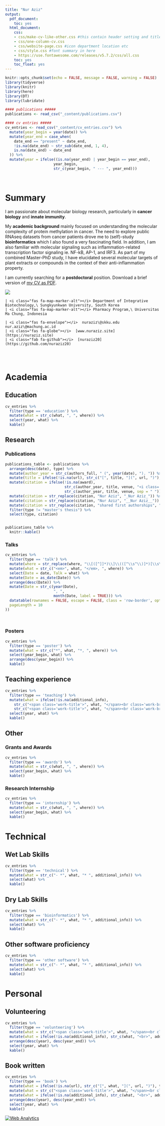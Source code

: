 ```yaml
---
title: "Nur Aziz"
output:
  pdf_document:
    toc: yes
  html_document:
    css:
    - css/make-cv-like-other.css #this contain header setting and title configuration
    - css/one-column-cv.css
    - css/website-page.css #icon department location etc
    - css/style.css #font summary in here
    - https://use.fontawesome.com/releases/v5.7.2/css/all.css
    toc: yes
    toc_float: yes
---
```



```r
knitr::opts_chunk$set(echo = FALSE, message = FALSE, warning = FALSE)
library(tidyverse)
library(knitr)
library(here)
library(DT)
library(lubridate)

#### publications #####
publications <- read_csv("_content/publications.csv")

#### cv entries #####
cv_entries <- read_csv("_content/cv_entries.csv") %>% 
  mutate(year_begin = year(date)) %>%
  mutate(year_end = case_when(
    date_end == "present" ~ date_end,
    !is.na(date_end) ~ str_sub(date_end, 1, 4),
    is.na(date_end) ~ date_end
  )) %>%
  mutate(year = ifelse((is.na(year_end) | year_begin == year_end),
                      year_begin,
                      str_c(year_begin, " --- ", year_end)))

```

<br>

# Summary

I am passionate about molecular biology research, particularly in **cancer biology** and **innate immunity**. 

My **academic background** mainly focused on understanding the molecular complexity of protein methylation in cancer. The need to explore public RNAseq datasets from cancer patients drove me to (self)-study **bioinformatics** which I also found a very fascinating field. In addition, I am also familiar with molecular signaling such as inflammation-related transcription factor signaling ie. NF-kB, AP-1, and IRF3. As part of my combined Master-PhD study, I have elucidated several molecular targets of plant extracts or compounds in the context of their anti-inflammation property. 

I am currently searching for a **postdoctoral** position.
Download a brief version of [my CV as PDF](https://github.com/nuraziz20/repository/raw/main/docs/Curriculum Vitae - Nur Aziz.pdf).




![](img/home1.jpg)

```block


| <i class="fas fa-map-marker-alt"></i> Department of Integrative Biotechnology,\ Sungkyunkwan University, South Korea 
| <i class="fas fa-map-marker-alt"></i> Pharmacy Program,\ Universitas Ma Chung, Indonesia

| <i class="fas fa-envelope"></i>  nuraziz\@skku.edu nur.aziz\@machung.ac.id
| <i class="fas fa-globe"></i>  [www.nuraziz.site](https://nuraziz.site) 
| <i class="fab fa-github"></i>  [nuraziz20](https://github.com/nuraziz20) 


```
<br>

<!-- Google tag (gtag.js) -->
<script async src="https://www.googletagmanager.com/gtag/js?id=G-6GG23FRN33"></script>
<script>
  window.dataLayer = window.dataLayer || [];
  function gtag(){dataLayer.push(arguments);}
  gtag('js', new Date());

  gtag('config', 'G-6GG23FRN33');
</script>

# Academia
## Education {.education .nohead}
```r
cv_entries %>% 
  filter(type == 'education') %>% 
  mutate(what = str_c(what, ", ", where)) %>% 
  select(year, what) %>% 
  kable()
```

## Research {.tabset .output-header}
### Publications {.nohead .publications}
```r
publications_table <- publications %>%
  arrange(desc(date), type) %>%
  mutate(author_year = str_c(authors_full, " (", year(date), "). ")) %>%
  mutate(title = ifelse(!is.na(url), str_c("[", title, "](", url, ")"), title)) %>% #turn title into link
  mutate(citation = ifelse(!is.na(award),
                           str_c(author_year, title, venue, "<i class='fas fa-award'></i><em>", award, "</em>", sep = " "),
                           str_c(author_year, title, venue, sep = " "))) %>%
  mutate(citation = str_replace(citation, "Nur Aziz", "_Nur Aziz_")) %>% # make my name italicised
  mutate(citation = str_replace(citation, "Nur Aziz", "__Nur Aziz__")) %>%
  mutate(citation = str_replace(citation, "shared first authorships", "__shared first authorships__")) %>%
  filter(type != "master's thesis") %>%
  select(type, citation)


publications_table %>%
  knitr::kable()

```

### Talks {}
```r
cv_entries %>% 
  filter(type == 'talk') %>% 
  mutate(where = str_replace(where, "\\[([^]]*)\\]\\(([^\\s^\\)]*)[\\s\\)]", "<a href='\\2'>\\1</a>")) %>% 
  mutate(what = str_c("<em>", what, "</em>, ", where)) %>% 
  select(Date = date, Talk = what) %>% 
  mutate(Date = as_date(Date)) %>% 
  arrange(desc(Date)) %>% 
  mutate(Date = str_c(year(Date),
                      ", ",
                      month(Date, label = TRUE))) %>% 
  datatable(rownames = FALSE, escape = FALSE, class = 'row-border', options = list(
  pageLength = 10
))

  
```

### Posters {.nohead .posters}
```r
cv_entries %>% 
  filter(type == 'poster') %>%
  mutate(what = str_c("*", what, "*, ", where)) %>% 
  select(year_begin, what) %>% 
  arrange(desc(year_begin)) %>% 
  kable()
```

## Teaching experience {.teaching .service .nohead}
```r
cv_entries %>% 
  filter(type == 'teaching') %>% 
  mutate(what = ifelse(!is.na(additional_info), 
    str_c("<span class='work-title'>", what, "</span><br class='work-break'>", where, "<br>", additional_info),
    str_c("<span class='work-title'>", what, "</span><br class='work-break'>", where))) %>% 
  select(year, what) %>% 
  kable()
```

## Other {.tabset .output-header}
### Grants and Awards {.grants .nohead}
```r
cv_entries %>% 
  filter(type == 'awards') %>% 
  mutate(what = str_c(what, ", ", where)) %>% 
  select(year_begin, what) %>% 
  kable()

```
### Research Internship {.grants .nohead}
```r
cv_entries %>% 
  filter(type == 'internship') %>% 
  mutate(what = str_c(what, ", ", where)) %>% 
  select(year_begin, what) %>% 
  kable()

```

# Technical
## Wet Lab Skills {.technical .nohead}
```r
cv_entries %>% 
  filter(type == 'technical') %>% 
  mutate(what = str_c("- *", what, "* ", additional_info)) %>% 
  select(what) %>% 
  kable()
```

## Dry Lab Skills {.technical .nohead}
```r
cv_entries %>% 
  filter(type == 'bioinformatics') %>% 
  mutate(what = str_c("- *", what, "* ", additional_info)) %>% 
  select(what) %>% 
  kable()
```

## Other software proficiency {.technical .nohead}
```r
cv_entries %>% 
  filter(type == 'other software') %>% 
  mutate(what = str_c("- *", what, "* ", additional_info)) %>% 
  select(what) %>% 
  kable()
```

# Personal
## Volunteering {.personal .service .nohead}
```r
cv_entries %>%
  filter(type == 'volunteering') %>%
  mutate(what = str_c("<span class='work-title'>", what, "</span><br class='work-break'>", where)) %>%
  mutate(what = ifelse(!is.na(additional_info), str_c(what, "<br>", additional_info), what)) %>%
  arrange(desc(year), desc(year_end)) %>%
  select(year, what) %>%
  kable()
```

## Book written {.personal .service .nohead}
```r
cv_entries %>%
  filter(type == 'book') %>%
  mutate(what = ifelse(!is.na(url), str_c("[", what, "](", url, ")"), title)) %>%
  mutate(what = str_c("<span class='work-title'>", what, "</span><br class='work-break'>", where)) %>%
  mutate(what = ifelse(!is.na(additional_info), str_c(what, "<br>", additional_info), what)) %>%
  arrange(desc(year), desc(year_end)) %>%
  select(year, what) %>%
  kable()
```

<!-- Default Statcounter code for My Website https://www.nuraziz.site -->
<script type="text/javascript">
var sc_project=12842337; 
var sc_invisible=0; 
var sc_security="cd342b69"; 
var scJsHost = "https://";
document.write("<sc"+"ript type='text/javascript' src='" + scJsHost+
"statcounter.com/counter/counter.js'></"+"script>");
</script>
<noscript><div class="statcounter"><a title="Web Analytics"
href="https://statcounter.com/" target="_blank"><img class="statcounter"
src="https://c.statcounter.com/12842337/0/cd342b69/0/" alt="Web Analytics"
referrerPolicy="no-referrer-when-downgrade"></a></div></noscript>
<!-- End of Statcounter Code -->

